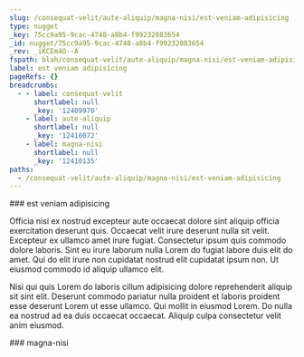```yaml
---
slug: /consequat-velit/aute-aliquip/magna-nisi/est-veniam-adipisicing
type: nugget
_key: 75cc9a95-9cac-4748-a8b4-f99232083654
_id: nugget/75cc9a95-9cac-4748-a8b4-f99232083654
_rev: _iKCEm4O--A
fspath: blah/consequat-velit/aute-aliquip/magna-nisi/est-veniam-adipisicing.md
label: est veniam adipisicing
pageRefs: {}
breadcrumbs:
  - - label: consequat-velit
      shortlabel: null
      _key: '12409970'
    - label: aute-aliquip
      shortlabel: null
      _key: '12410072'
    - label: magna-nisi
      shortlabel: null
      _key: '12410135'
paths:
  - /consequat-velit/aute-aliquip/magna-nisi/est-veniam-adipisicing
---
```


<NuggetArea>
<Nugget slug="/consequat-velit/aute-aliquip/magna-nisi/est-veniam-adipisicing" type="nugget" _key="75cc9a95-9cac-4748-a8b4-f99232083654" _id="nugget/75cc9a95-9cac-4748-a8b4-f99232083654" _rev="_iKCEm4O--A" fspath="blah/consequat-velit/aute-aliquip/magna-nisi/est-veniam-adipisicing.md" label="est veniam adipisicing" paths="/consequat-velit/aute-aliquip/magna-nisi/est-veniam-adipisicing">
<NuggetBody>
### est veniam adipisicing

Officia nisi ex nostrud excepteur aute occaecat dolore sint aliquip officia exercitation deserunt quis. Occaecat velit irure deserunt nulla sit velit. Excepteur ex ullamco amet irure fugiat. Consectetur ipsum quis commodo dolore laboris. Sint eu irure laborum nulla Lorem do fugiat labore duis elit do amet. Qui do elit irure non cupidatat nostrud elit cupidatat ipsum non. Ut eiusmod commodo id aliquip ullamco elit.

Nisi qui quis Lorem do laboris cillum adipisicing dolore reprehenderit aliquip sit sint elit. Deserunt commodo pariatur nulla proident et laboris proident esse deserunt Lorem ut esse ullamco. Qui mollit in eiusmod Lorem. Do nulla ea nostrud ad ea duis occaecat occaecat. Aliquip culpa consectetur velit anim eiusmod.

</NuggetBody>
<Breadcrumbs>
<Crumbs>
<Crumb _key="12409970" label="consequat-velit" /><Crumb _key="12410072" label="aute-aliquip" /><Crumb _key="12410135" label="magna-nisi" />
</Crumbs>
</Breadcrumbs>
</Nugget>

<NuggetsInbound>
</NuggetsInbound>
<NuggetsOutbound>
</NuggetsOutbound>
</NuggetArea>
<PassagesInbound>
<Passage direction="inbound" type="passage" _key="12410135" _id="passage/12410135" _rev="_iKCEm4O--_" label="magna-nisi" passage="magna-nisi" fspath="blah/consequat-velit/aute-aliquip/magna-nisi" paths="/consequat-velit/aute-aliquip/magna-nisi" slug="/consequat-velit/aute-aliquip/magna-nisi">
<NuggetBody>
### magna-nisi

</NuggetBody>
<Breadcrumbs>
<Crumbs>
<Crumb _key="12409970" label="consequat-velit" /><Crumb _key="12410072" label="aute-aliquip" />
</Crumbs>
</Breadcrumbs>
</Passage>

</PassagesInbound>
<PassagesOutbound>
</PassagesOutbound>